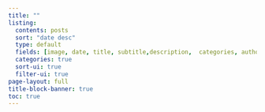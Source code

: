 ```yaml
---
title: ""
listing:
  contents: posts
  sort: "date desc"
  type: default
  fields: [image, date, title, subtitle,description,  categories, author, reading-time]
  categories: true
  sort-ui: true
  filter-ui: true
page-layout: full
title-block-banner: true
toc: true
---
```

